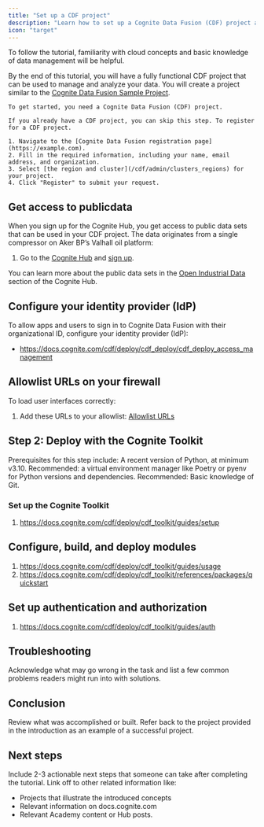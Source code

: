 ```yaml
---
title: "Set up a CDF project"
description: "Learn how to set up a Cognite Data Fusion (CDF) project and manage it in a CI/CD environment with the Cognite Toolkit."
icon: "target"
---
```


To follow the tutorial, familiarity with cloud concepts and basic knowledge of data management will be helpful.

By the end of this tutorial, you will have a fully functional CDF project that can be used to manage and analyze your data. You will create a project similar to the [Cognite Data Fusion Sample Project](https://example.com).

<Steps>
<Step title="Get a CDF project">

    To get started, you need a Cognite Data Fusion (CDF) project.

    If you already have a CDF project, you can skip this step. To register for a CDF project.

    1. Navigate to the [Cognite Data Fusion registration page](https://example.com).
    2. Fill in the required information, including your name, email address, and organization.
    3. Select [the region and cluster](/cdf/admin/clusters_regions) for your project.
    4. Click "Register" to submit your request.
</Step>

</Steps>

## Get access to publicdata

When you sign up for the Cognite Hub, you get access to public data sets that can be used in your CDF project. The data originates from a single compressor on Aker BP’s Valhall oil platform:

1. Go to the [Cognite Hub](https://hub.cognite.com) and [sign up](https://hub.cognite.com/welcome-to-cognite-hub-73/how-to-sign-up-for-cognite-hub-and-cognite-academy-617).

You can learn more about the public data sets in the [Open Industrial Data](https://hub.cognite.com/open-industrial-data-211) section of the Cognite Hub.

## Configure your identity provider (IdP)

To allow apps and users to sign in to Cognite Data Fusion with their organizational ID, configure your identity provider (IdP):

- <https://docs.cognite.com/cdf/deploy/cdf_deploy/cdf_deploy_access_management>

## Allowlist URLs on your firewall

To load user interfaces correctly:

1. Add these URLs to your allowlist: [Allowlist URLs](https://docs.cognite.com/cdf/admin/allowlist)

## Step 2: Deploy with the Cognite Toolkit

Prerequisites for this step include: A recent version of Python, at minimum v3.10.
Recommended: a virtual environment manager like Poetry or pyenv for Python versions and dependencies.
Recommended: Basic knowledge of Git.

### Set up the Cognite Toolkit

1. <https://docs.cognite.com/cdf/deploy/cdf_toolkit/guides/setup>

## Configure, build, and deploy modules

1. <https://docs.cognite.com/cdf/deploy/cdf_toolkit/guides/usage>
1. <https://docs.cognite.com/cdf/deploy/cdf_toolkit/references/packages/quickstart>

## Set up authentication and authorization

1. <https://docs.cognite.com/cdf/deploy/cdf_toolkit/guides/auth>

## Troubleshooting

Acknowledge what may go wrong in the task and list a few common problems readers might run into with solutions.

## Conclusion

Review what was accomplished or built. Refer back to the project provided in the introduction as an example of a successful project.

## Next steps

Include 2-3 actionable next steps that someone can take after completing the tutorial. Link off to other related information like:

- Projects that illustrate the introduced concepts
- Relevant information on docs.cognite.com
- Relevant Academy content or Hub posts.
